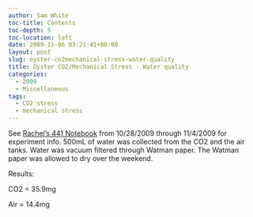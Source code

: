 ```yaml
---
author: Sam White
toc-title: Contents
toc-depth: 5
toc-location: left
date: 2009-11-06 03:21:41+00:00
layout: post
slug: oyster-co2mechanical-stress-water-quality
title: Oyster CO2/Mechanical Stress - Water quality
categories:
  - 2009
  - Miscellaneous
tags:
  - CO2 stress
  - mechanical stress
---
```


See [Rachel's 441 Notebook](/Rachel%27s+441+Notebook) from 10/28/2009 through 11/4/2009 for experiment info. 500mL of water was collected from the CO2 and the air tanks. Water was vacuum filtered through Watman paper. The Watman paper was allowed to dry over the weekend.

Results:

CO2 = 35.9mg

Air = 14.4mg
